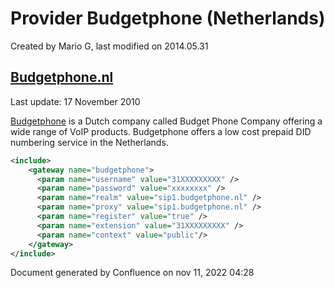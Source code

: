
# Provider Budgetphone (Netherlands) 

 Created by  Mario G, last modified on 2014.05.31

## [Budgetphone.nl](http://www.Budgetphone.nl)

Last update: 17 November 2010

[Budgetphone](http://www.budgetphone.nl/) is a Dutch company called Budget Phone Company offering a wide range of VoIP products. Budgetphone offers a low cost prepaid DID numbering service in the Netherlands.

```xml
<include>
    <gateway name="budgetphone">
      <param name="username" value="31XXXXXXXXX" />
      <param name="password" value="xxxxxxxx" />
      <param name="realm" value="sip1.budgetphone.nl" />
      <param name="proxy" value="sip1.budgetphone.nl" />
      <param name="register" value="true" />
      <param name="extension" value="31XXXXXXXXX" />
      <param name="context" value="public"/>
    </gateway>
</include> 
```

Document generated by Confluence on nov 11, 2022 04:28
